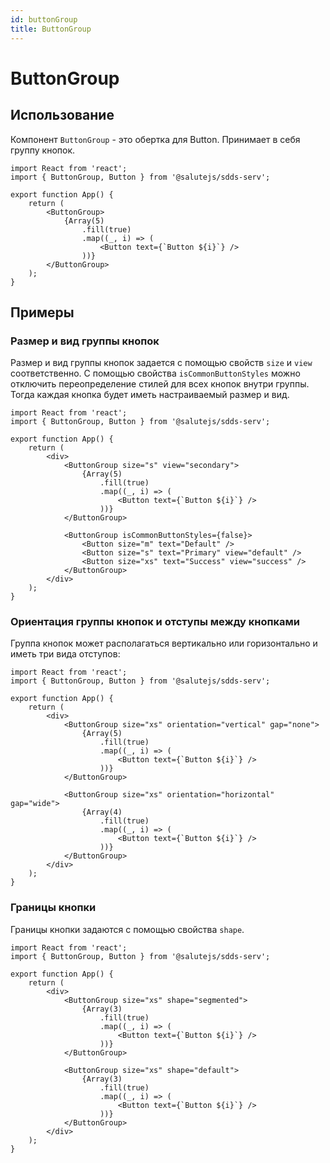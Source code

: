 ```yaml
---
id: buttonGroup
title: ButtonGroup
---
```



# ButtonGroup
<Description name="ButtonGroup" />
<PropsTable name="ButtonGroup" exclude={['css']} />

## Использование
Компонент `ButtonGroup` - это обертка для Button. Принимает в себя группу кнопок.

```tsx live
import React from 'react';
import { ButtonGroup, Button } from '@salutejs/sdds-serv';

export function App() {
    return (
        <ButtonGroup>
            {Array(5)
                .fill(true)
                .map((_, i) => (
                    <Button text={`Button ${i}`} />
                ))}
        </ButtonGroup>
    );
}
```

## Примеры

### Размер и вид группы кнопок
Размер и вид группы кнопок задается с помощью свойств `size` и `view` соответственно.
С помощью свойства `isCommonButtonStyles` можно отключить переопределение стилей для всех кнопок внутри группы. 
Тогда каждая кнопка будет иметь настраиваемый размер и вид. 

```tsx live
import React from 'react';
import { ButtonGroup, Button } from '@salutejs/sdds-serv';

export function App() {
    return (
        <div>
            <ButtonGroup size="s" view="secondary">
                {Array(5)
                    .fill(true)
                    .map((_, i) => (
                        <Button text={`Button ${i}`} />
                    ))}
            </ButtonGroup>
            
            <ButtonGroup isCommonButtonStyles={false}>
                <Button size="m" text="Default" />
                <Button size="s" text="Primary" view="default" />
                <Button size="xs" text="Success" view="success" />
            </ButtonGroup>
        </div>
    );
}
```

### Ориентация группы кнопок и отступы между кнопками

Группа кнопок может располагаться вертикально или горизонтально и иметь три вида отступов:

```tsx live
import React from 'react';
import { ButtonGroup, Button } from '@salutejs/sdds-serv';

export function App() {
    return (
        <div>
            <ButtonGroup size="xs" orientation="vertical" gap="none">
                {Array(5)
                    .fill(true)
                    .map((_, i) => (
                        <Button text={`Button ${i}`} />
                    ))}
            </ButtonGroup>

            <ButtonGroup size="xs" orientation="horizontal" gap="wide">
                {Array(4)
                    .fill(true)
                    .map((_, i) => (
                        <Button text={`Button ${i}`} />
                    ))}
            </ButtonGroup>
        </div>
    );
}
```

### Границы кнопки
Границы кнопки задаются с помощью свойства `shape`.

```tsx live
import React from 'react';
import { ButtonGroup, Button } from '@salutejs/sdds-serv';

export function App() {
    return (
        <div>
            <ButtonGroup size="xs" shape="segmented">
                {Array(3)
                    .fill(true)
                    .map((_, i) => (
                        <Button text={`Button ${i}`} />
                    ))}
            </ButtonGroup>

            <ButtonGroup size="xs" shape="default">
                {Array(3)
                    .fill(true)
                    .map((_, i) => (
                        <Button text={`Button ${i}`} />
                    ))}
            </ButtonGroup>
        </div>
    );
}
```
